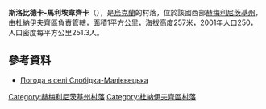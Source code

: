{{coord|48|59|2|N|27|0|58|E|scale:100000|display=title}}

'''斯洛比德卡-馬利埃韋齊卡'''（{{lang-uk|Слобідка-Малієвецька}}），是[[烏克蘭|烏克蘭]]的村落，位於該國西部[[赫梅利尼茨基州|赫梅利尼茨基州]]，由[[杜納伊夫齊區|杜納伊夫齊區]]負責管轄，面積1平方公里，海拔高度257米，2001年人口250，人口密度每平方公里251.3人。

==參考資料==
* [http://weather.in.ua/ua/hmel'nickaja/24144 Погода в селі Слобідка-Малієвецька] {{Wayback|url=http://weather.in.ua/ua/hmel%27nickaja/24144 |date=20111220082111 }}

{{DEFAULTSORT:Слобідка-Малієвецька}}
[[Category:赫梅利尼茨基州村落|Category:赫梅利尼茨基州村落]]
[[Category:杜納伊夫齊區村落|Category:杜納伊夫齊區村落]]


{{Khmelnytskyi-geo-stub}}